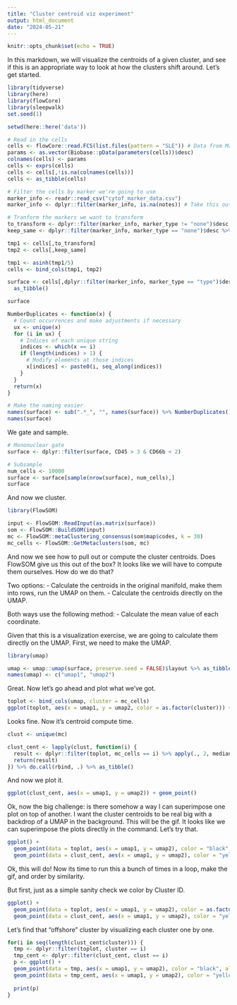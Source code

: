 ```yaml
---
title: "Cluster centroid viz experiment"
output: html_document
date: "2024-05-21"
---
```


```r
knitr::opts_chunk$set(echo = TRUE)
```

In this markdown, we will visualize the centroids of a given cluster, and see if this is an appropriate way to look at how the clusters shift around. Let's get started.

```r
library(tidyverse)
library(here)
library(flowCore)
library(sleepwalk)
set.seed(1)

setwd(here::here('data'))

# Read in the cells
cells <- flowCore::read.FCS(list.files(pattern = "SLE")) # Data from Marie Burns
params <- as.vector(Biobase::pData(parameters(cells))$desc)
colnames(cells) <- params
cells <- exprs(cells) 
cells <- cells[,!is.na(colnames(cells))]
cells <- as_tibble(cells)

# Filter the cells by marker we're going to use
marker_info <- readr::read_csv("cytof_marker_data.csv")
marker_info <- dplyr::filter(marker_info, is.na(notes)) # Take this out later

# Tranform the markers we want to transform
to_transform <- dplyr::filter(marker_info, marker_type != "none")$desc
keep_same <- dplyr::filter(marker_info, marker_type == "none")$desc %>% .[!is.na(.)]

tmp1 <- cells[,to_transform]
tmp2 <- cells[,keep_same]

tmp1 <- asinh(tmp1/5)
cells <- bind_cols(tmp1, tmp2)
```

```r
surface <- cells[,dplyr::filter(marker_info, marker_type == "type")$desc] %>% 
  as_tibble()

surface
```

```r
NumberDuplicates <- function(x) {
  # Count occurrences and make adjustments if necessary
  ux <- unique(x)
  for (i in ux) {
    # Indices of each unique string
    indices <- which(x == i)
    if (length(indices) > 1) {
      # Modify elements at those indices
      x[indices] <- paste0(i, seq_along(indices))
    }
  }
  return(x)
}

# Make the naming easier
names(surface) <- sub(".*_", "", names(surface)) %>% NumberDuplicates()
names(surface)
```
We gate and sample.

```r
# Mononuclear gate
surface <- dplyr::filter(surface, CD45 > 3 & CD66b < 2)

# Subsample
num_cells <- 10000
surface <- surface[sample(nrow(surface), num_cells),]
surface
```


And now we cluster.

```r
library(FlowSOM)

input <- FlowSOM::ReadInput(as.matrix(surface))
som <- FlowSOM::BuildSOM(input)
mc <- FlowSOM::metaClustering_consensus(som$map$codes, k = 30)
mc_cells <- FlowSOM::GetMetaclusters(som, mc)
```

And now we see how to pull out or compute the cluster centroids. Does FlowSOM give us this out of the box? It looks like we will have to compute them ourselves. How do we do that? 

Two options:
- Calculate the centroids in the original manifold, make them into rows, run the UMAP on them.
- Calculate the centroids directly on the UMAP.

Both ways use the following method:
- Calculate the mean value of each coordinate.

Given that this is a visualization exercise, we are going to calculate them directly on the UMAP. First, we need to make the UMAP.

```r
library(umap)

umap <- umap::umap(surface, preserve.seed = FALSE)$layout %>% as_tibble()
names(umap) <- c("umap1", "umap2")
```

Great. Now let's go ahead and plot what we've got.

```r
toplot <- bind_cols(umap, cluster = mc_cells)
ggplot(toplot, aes(x = umap1, y = umap2, color = as.factor(cluster))) + geom_point()
```

Looks fine. Now it's centroid compute time.

```r
clust <- unique(mc)

clust_cent <- lapply(clust, function(i) {
  result <- dplyr::filter(toplot, mc_cells == i) %>% apply(., 2, median)
  return(result)
}) %>% do.call(rbind, .) %>% as_tibble()
```

And now we plot it.

```r
ggplot(clust_cent, aes(x = umap1, y = umap2)) + geom_point()
```

Ok, now the big challenge: is there somehow a way I can superimpose one plot on top of another. I want the cluster centroids to be real big with a backdrop of a UMAP in the background. This will be the gif. It looks like we can superimpose the plots directly in the command. Let's try that.

```r
ggplot() + 
  geom_point(data = toplot, aes(x = umap1, y = umap2), color = "black", alpha = 0.9) +
  geom_point(data = clust_cent, aes(x = umap1, y = umap2), color = "yellow", size = 2)
```

Ok, this will do! Now its time to run this a bunch of times in a loop, make the gif, and order by similarity.

But first, just as a simple sanity check we color by Cluster ID.

```r
ggplot() + 
  geom_point(data = toplot, aes(x = umap1, y = umap2), color = as.factor(toplot$cluster)) +
  geom_point(data = clust_cent, aes(x = umap1, y = umap2), color = "yellow", size = 2)
```

Let's find that "offshore" cluster by visualizing each cluster one by one. 

```r
for(i in seq(length(clust_cent$cluster))) {
  tmp <- dplyr::filter(toplot, cluster == i)
  tmp_cent <- dplyr::filter(clust_cent, clust == i)
  p <- ggplot() + 
  geom_point(data = tmp, aes(x = umap1, y = umap2), color = "black", alpha = 0.9) +
  geom_point(data = tmp_cent, aes(x = umap1, y = umap2), color = "yellow", size = 2)
  
  print(p)
}
```


